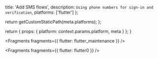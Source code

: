 
  title: 'Add SMS flows',
  description: `Using phone numbers for sign-in and verification`,
  platforms: ['flutter']
};

  return getCustomStaticPath(meta.platforms);
};

  return {
    props: {
      platform: context.params.platform,
      meta
    }
  };
}


<Fragments fragments={{ flutter: flutter_maintenance }} />


<Fragments fragments={{ flutter: flutter0 }} />
